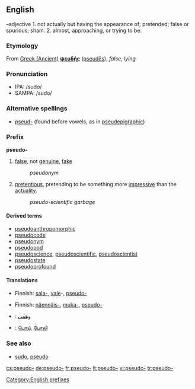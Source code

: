 ==English==
–adjective 
1. not actually but having the appearance of; pretended; false or spurious; sham.  
2. almost, approaching, or trying to be.  


===Etymology===
From [[w:Ancient Greek language|Greek (Ancient)]]      <!-- Please note that this makes sense, so Greek (Modern) and Greek (Ancient) are listed both under 'G' --> '''[[ψευδής]]''' ([[pseudēs]]), ''false'', ''lying''

===Pronunciation===
*IPA: /sudo/
*SAMPA: /sudo/

===Alternative spellings===
*[[pseud-]] (found before vowels, as in [[pseudepigraphic]])

===Prefix===
'''pseudo-'''

# [[false]], not [[genuine]], [[fake]]
#:''pseudonym''
# [[pretentious]], pretending to be something more [[impressive]] than the [[actuality]].
#:''pseudo-scientific garbage''

====Derived terms====
*[[pseudoanthropomorphic]]
*[[pseudocode]]
*[[pseudonym]]
*[[pseudopod]]
*[[pseudoscience]], [[pseudoscientific]], [[pseudoscientist]]
*[[pseudostate]]
*[[pseudoprofound]]

====Translations====
{{trans-top|not genuine}}
* Finnish: [[sala-]], [[vale]]-, [[pseudo-]]
{{trans-mid}}
{{trans-bottom}}

{{trans-top|pretentious}}
* Finnish: [[näennäis-]], [[muka-]], [[pseudo-]]
{{trans-mid}}
{{trans-bottom}}

{{ttbc-top}}
* {{ttbc|Arabic}}: [[وهمي]]
* {{ttbc|Tamil}}: [[பொய்]], [[போலி]]
{{trans-bottom}}

===See also===
*[[sudo]], [[pseudo]]

[[Category:English prefixes]]

[[cs:pseudo-]]
[[de:pseudo-]]
[[fr:pseudo-]]
[[lt:pseudo-]]
[[vi:pseudo-]]
[[tr:pseudo-]]